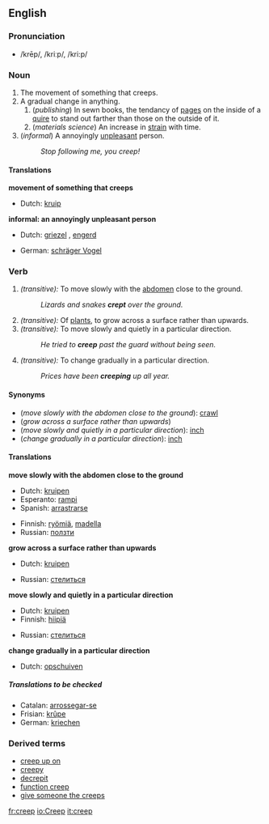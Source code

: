 ==English==

===Pronunciation===
*/krēp/, /kriːp/, /kri:p/

===Noun===
{{en-noun|creep|creeps}}
# The movement of something that creeps.
# A gradual change in anything.
## (''publishing'') In sewn books, the tendancy of [[page]]s on the inside of a [[quire]] to stand out farther than those on the outside of it.
## (''materials science'') An increase in [[strain]] with time.
# (''informal'') A annoyingly [[unpleasant]] person.
#: ''Stop following me, you creep!''

====Translations====
'''movement of something that creeps'''
{{top}}
*Dutch: [[kruip]] {{m}}
{{mid}}
{{bottom}}

<!--'''gradual change in anything'''
{{top}}
{{mid}}
{{bottom}}
-->
'''informal: an annoyingly unpleasant person'''
{{top}}
*Dutch: [[griezel]] {{m}}, [[engerd]] {{m}}
{{mid}}
*German: [[schräger Vogel]] {{m}}
{{bottom}}

===Verb===
{{irregverb|'''to creep'''|'''[[creeps]]'''|'''[[crept]]'''|'''[[crept]]'''|'''[[creeping]]'''}}
# ''(transitive):'' To move slowly with the [[abdomen]] close to the ground.
#: ''Lizards and snakes '''crept''' over the ground.''
# ''(transitive):'' Of [[plant]]s, to grow across a surface rather than upwards.
# ''(transitive):'' To move slowly and quietly in a particular direction.
#: ''He tried to '''creep''' past the guard without being seen.''
# ''(transitive):'' To change gradually in a particular direction.
#: ''Prices have been '''creeping''' up all year.''

====Synonyms====
*(''move slowly with the abdomen close to the ground''): [[crawl]]
*(''grow across a surface rather than upwards'')
*(''move slowly and quietly in a particular direction''): [[inch]]
*(''change gradually in a particular direction''): [[inch]]

====Translations====
'''move slowly with the abdomen close to the ground'''
{{top}}
*Dutch: [[kruipen]]
*Esperanto: [[rampi]]
*Spanish: [[arrastrarse]]
{{mid}}
*Finnish: [[ryömiä]], [[madella]]
*Russian: [[ползти]]
{{bottom}}


'''grow across a surface rather than upwards'''
{{top}}
*Dutch: [[kruipen]]
{{mid}}
*Russian: [[стелиться]]
{{bottom}}

'''move slowly and quietly in a particular direction'''
{{top}}
*Dutch: [[kruipen]]
*Finnish: [[hiipiä]]
{{mid}}
*Russian: [[стелиться]]
{{bottom}}

'''change gradually in a particular direction'''
{{top}}
*Dutch: [[opschuiven]]
{{mid}}
{{bottom}}

=====Translations to be checked=====
<!--Remove this section once all of the translations below have been moved into the tables above.-->
{{checktrans}}

*Catalan: [[arrossegar-se]]
*Frisian: [[krûpe]]
*German: [[kriechen]]

===Derived terms===
*[[creep up on]]
*[[creepy]]
*[[decrepit]]
*[[function creep]]
*[[give someone the creeps]]

[[fr:creep]]
[[io:Creep]]
[[it:creep]]